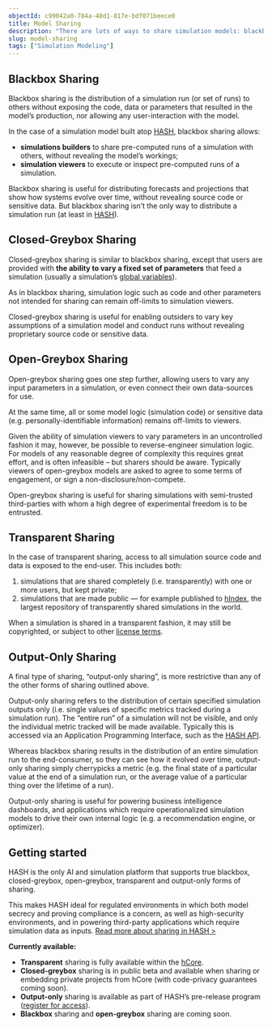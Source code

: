 ```yaml
---
objectId: c99042a0-784a-48d1-817e-bdf071beece0
title: Model Sharing
description: "There are lots of ways to share simulation models: blackbox, greybox, closed, open, transparent, and output-only. Here we explain what these terms all mean."
slug: model-sharing
tags: ["Simulation Modeling"]
---
```


## Blackbox Sharing

Blackbox sharing is the distribution of a simulation run (or set of runs) to others without exposing the code, data or parameters that resulted in the model’s production, nor allowing any user-interaction with the model.

In the case of a simulation model built atop [HASH](https://hash.ai/platform), blackbox sharing allows:

- **simulations builders** to share pre-computed runs of a simulation with others, without revealing the model’s workings;
- **simulation viewers** to execute or inspect pre-computed runs of a simulation.

Blackbox sharing is useful for distributing forecasts and projections that show how systems evolve over time, without revealing source code or sensitive data. But blackbox sharing isn’t the only way to distribute a simulation run (at least in [HASH](https://hash.ai/platform)).

## Closed-Greybox Sharing

Closed-greybox sharing is similar to blackbox sharing, except that users are provided with **the ability to vary a fixed set of parameters** that feed a simulation (usually a simulation’s [global variables](https://hash.dev/docs/simulations/configuration)).

As in blackbox sharing, simulation logic such as code and other parameters not intended for sharing can remain off-limits to simulation viewers.

Closed-greybox sharing is useful for enabling outsiders to vary key assumptions of a simulation model and conduct runs without revealing proprietary source code or sensitive data.

## Open-Greybox Sharing

Open-greybox sharing goes one step further, allowing users to vary any input parameters in a simulation, or even connect their own data-sources for use.

At the same time, all or some model logic (simulation code) or sensitive data (e.g. personally-identifiable information) remains off-limits to viewers.

Given the ability of simulation viewers to vary parameters in an uncontrolled fashion it may, however, be possible to reverse-engineer simulation logic. For models of any reasonable degree of complexity this requires great effort, and is often infeasible – but sharers should be aware. Typically viewers of open-greybox models are asked to agree to some terms of engagement, or sign a non-disclosure/non-compete.

Open-greybox sharing is useful for sharing simulations with semi-trusted third-parties with whom a high degree of experimental freedom is to be entrusted.

## Transparent Sharing

In the case of transparent sharing, access to all simulation source code and data is exposed to the end-user. This includes both:

1. simulations that are shared completely (i.e. transparently) with one or more users, but kept private;
1. simulations that are made public — for example published to [hIndex](https://hash.ai/platform/index), the largest repository of transparently shared simulations in the world.

When a simulation is shared in a transparent fashion, it may still be copyrighted, or subject to other [license terms](https://hash.ai/glossary/model-licensing).

## Output-Only Sharing

A final type of sharing, “output-only sharing”, is more restrictive than any of the other forms of sharing outlined above.

Output-only sharing refers to the distribution of certain specified simulation outputs only (i.e. single values of specific metrics tracked during a simulation run). The “entire run” of a simulation will not be visible, and only the individual metric tracked will be made available. Typically this is accessed via an Application Programming Interface, such as the [HASH API](https://hash.dev/docs/simulations/api).

Whereas blackbox sharing results in the distribution of an entire simulation run to the end-consumer, so they can see how it evolved over time, output-only sharing simply cherrypicks a metric (e.g. the final state of a particular value at the end of a simulation run, or the average value of a particular thing over the lifetime of a run).

Output-only sharing is useful for powering business intelligence dashboards, and applications which require operationalized simulation models to drive their own internal logic (e.g. a recommendation engine, or optimizer).

## Getting started

HASH is the only AI and simulation platform that supports true blackbox, closed-greybox, open-greybox, transparent and output-only forms of sharing.

This makes HASH ideal for regulated environments in which both model secrecy and proving compliance is a concern, as well as high-security environments, and in powering third-party applications which require simulation data as inputs. [Read more about sharing in HASH >](https://hash.dev/docs/simulations/sharing-releasing)

**Currently available:**

- **Transparent** sharing is fully available within the [hCore](https://hash.ai/platform/core).
- **Closed-greybox** sharing is in public beta and available when sharing or embedding private projects from hCore (with code-privacy guarantees coming soon).
- **Output-only** sharing is available as part of HASH’s pre-release program ([register for access](https://hash.dev/docs/simulations/api/register-for-access)).
- **Blackbox** sharing and **open-greybox** sharing are coming soon.
